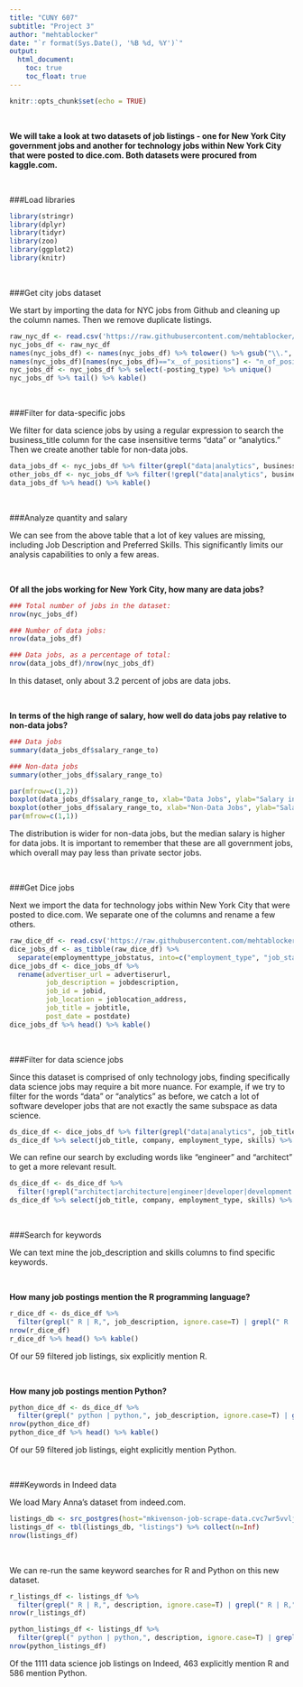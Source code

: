 ---
title: "CUNY 607"
subtitle: "Project 3"
author: "mehtablocker"
date: "`r format(Sys.Date(), '%B %d, %Y')`"
output:
  html_document:
    toc: true
    toc_float: true
---

<style type="text/css">
h3 {
  color: DarkBlue;
}
th, td {
  overflow-wrap: break-word;
  max-width: 100px;
  text-overflow: ellipsis;
  overflow: hidden;
	white-space: nowrap;
}
div.dataTables_wrapper {
    margin: 0 auto;
}
div.container {
    width: 80%;
}
tr {
    max-height: 30px;
}
</style>


```{r setup, include=FALSE}
knitr::opts_chunk$set(echo = TRUE)

```

<br>

__We will take a look at two datasets of job listings - one for New York City government jobs and another for technology jobs within New York City that were posted to dice.com. Both datasets were procured from kaggle.com.__

<br>
  
###Load libraries

```{r libraries, message=FALSE}

library(stringr)
library(dplyr)
library(tidyr)
library(zoo)
library(ggplot2)
library(knitr)
```

<br>

###Get city jobs dataset

We start by importing the data for NYC jobs from Github and cleaning up the column names. Then we remove duplicate listings.

```{r get_first, cache=TRUE}
raw_nyc_df <- read.csv('https://raw.githubusercontent.com/mehtablocker/cuny_607/master/project_3/nyc-jobs.csv')
nyc_jobs_df <- raw_nyc_df
names(nyc_jobs_df) <- names(nyc_jobs_df) %>% tolower() %>% gsub("\\.", "_", .)
names(nyc_jobs_df)[names(nyc_jobs_df)=="x__of_positions"] <- "n_of_positions"
nyc_jobs_df <- nyc_jobs_df %>% select(-posting_type) %>% unique()
nyc_jobs_df %>% tail() %>% kable()
```

<br>

###Filter for data-specific jobs

We filter for data science jobs by using a regular expression to search the business_title column for the case insensitive terms "data" or "analytics." Then we create another table for non-data jobs.

```{r filter_first}
data_jobs_df <- nyc_jobs_df %>% filter(grepl("data|analytics", business_title, ignore.case = T))
other_jobs_df <- nyc_jobs_df %>% filter(!grepl("data|analytics", business_title, ignore.case = T))
data_jobs_df %>% head() %>% kable()
```

<br>

###Analyze quantity and salary

We can see from the above table that a lot of key values are missing, including Job Description and Preferred Skills. This significantly limits our analysis capabilities to only a few areas.

<br>

__Of all the jobs working for New York City, how many are data jobs?__

```{r analyze_first_1}

### Total number of jobs in the dataset:
nrow(nyc_jobs_df)

### Number of data jobs:
nrow(data_jobs_df)

### Data jobs, as a percentage of total:
nrow(data_jobs_df)/nrow(nyc_jobs_df)
```

In this dataset, only about 3.2 percent of jobs are data jobs.

<br>

__In terms of the high range of salary, how well do data jobs pay relative to non-data jobs?__

```{r analyze_first_2}

### Data jobs
summary(data_jobs_df$salary_range_to)

### Non-data jobs
summary(other_jobs_df$salary_range_to)

par(mfrow=c(1,2))
boxplot(data_jobs_df$salary_range_to, xlab="Data Jobs", ylab="Salary in Dollars", ylim=c(0, 200000))
boxplot(other_jobs_df$salary_range_to, xlab="Non-Data Jobs", ylab="Salary in Dollars", ylim=c(0, 200000))
par(mfrow=c(1,1))
```

The distribution is wider for non-data jobs, but the median salary is higher for data jobs. It is important to remember that these are all government jobs, which overall may pay less than private sector jobs.

<br>

###Get Dice jobs

Next we import the data for technology jobs within New York City that were posted to dice.com. We separate one of the columns and rename a few others.

```{r get_sec, cache=T}
raw_dice_df <- read.csv('https://raw.githubusercontent.com/mehtablocker/cuny_607/master/project_3/dice_com_nyc_jobs.csv', stringsAsFactors = F)
dice_jobs_df <- as_tibble(raw_dice_df) %>% 
  separate(employmenttype_jobstatus, into=c("employment_type", "job_status"), sep = ", ", fill="right", extra = "drop")
dice_jobs_df <- dice_jobs_df %>% 
  rename(advertiser_url = advertiserurl, 
         job_description = jobdescription,
         job_id = jobid, 
         job_location = joblocation_address, 
         job_title = jobtitle, 
         post_date = postdate)
dice_jobs_df %>% head() %>% kable()
```

<br>

###Filter for data science jobs

Since this dataset is comprised of only technology jobs, finding specifically data science jobs may require a bit more nuance. For example, if we try to filter for the words "data" or "analytics" as before, we catch a lot of software developer jobs that are not exactly the same subspace as data science.

```{r filter_sec_1}
ds_dice_df <- dice_jobs_df %>% filter(grepl("data|analytics", job_title, ignore.case = T))
ds_dice_df %>% select(job_title, company, employment_type, skills) %>% head() %>% kable()
```

We can refine our search by excluding words like "engineer" and "architect" to get a more relevant result.

```{r filter_sec_2}
ds_dice_df <- ds_dice_df %>% 
  filter(!grepl("architect|architecture|engineer|developer|development|administrator|administration", job_title, ignore.case = T))
ds_dice_df %>% select(job_title, company, employment_type, skills) %>% head() %>% kable()
```

<br>

###Search for keywords

We can text mine the job_description and skills columns to find specific keywords.

<br>

__How many job postings mention the R programming language?__

```{r analyze_sec_1}
r_dice_df <- ds_dice_df %>% 
  filter(grepl(" R | R,", job_description, ignore.case=T) | grepl(" R | R,", skills, ignore.case=T))
nrow(r_dice_df)
r_dice_df %>% head() %>% kable()
```

Of our 59 filtered job listings, six explicitly mention R.

<br>

__How many job postings mention Python?__

```{r analyze_sec_2}
python_dice_df <- ds_dice_df %>% 
  filter(grepl(" python | python,", job_description, ignore.case=T) | grepl(" python | python,", skills, ignore.case=T))
nrow(python_dice_df)
python_dice_df %>% head() %>% kable()
```

Of our 59 filtered job listings, eight explicitly mention Python.

<br>

###Keywords in Indeed data

We load Mary Anna's dataset from indeed.com.

```{r load_indeed}
listings_db <- src_postgres(host="mkivenson-job-scrape-data.cvc7wr5vvljm.us-east-1.rds.amazonaws.com", user="postgres", password="postgres607", dbname="listings")
listings_df <- tbl(listings_db, "listings") %>% collect(n=Inf)
nrow(listings_df)
```

<br>

We can re-run the same keyword searches for R and Python on this new dataset.

```{r indeed_key}
r_listings_df <- listings_df %>% 
  filter(grepl(" R | R,", description, ignore.case=T) | grepl(" R | R,", summary, ignore.case=T))
nrow(r_listings_df)

python_listings_df <- listings_df %>% 
  filter(grepl(" python | python,", description, ignore.case=T) | grepl(" python | python,", summary, ignore.case=T))
nrow(python_listings_df)
```

Of the 1111 data science job listings on Indeed, 463 explicitly mention R and 586 mention Python.
